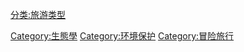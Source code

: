 [[Category:生態學|Category:生態學]]
[[Category:环境保护|Category:环境保护]]
[[Category:冒险旅行|Category:冒险旅行]]
[[分类:旅游类型|分类:旅游类型]]
